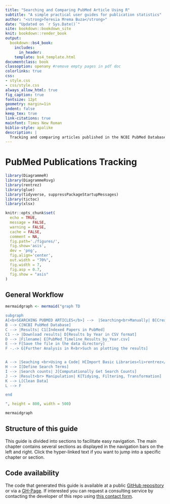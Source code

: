 ```yaml
---
title: "Searching and Comparing PubMed Article Using R"
subtitle: "A simple practical user guides for publication statistics"
author: "<strong>Teresia Mrema Buza</strong>"
date: "Updated on `r Sys.Date()`"
site: bookdown::bookdown_site
knit: bookdown::render_book
output:
  bookdown::bs4_book:
    includes:
      in_header:
    template: bs4_template.html
documentclass: book
classoption: openany #remove empty pages in pdf doc
colorlinks: true
css:
- style.css
- css/style.css
always_allow_html: true
fig_caption: true
fontsize: 12pt
geometry: margin=1in
indent: false
keep_tex: true
link-citations: true
mainfont: Times New Roman
biblio-style: apalike
description: |
  Tracking and comparing articles published in the NCBI PubMed Database.
---
```


# PubMed Publications Tracking {#pubmed-search}

```r
library(DiagrammeR)
library(DiagrammeRsvg)
library(rentrez)
library(glue)
library(tidyverse, suppressPackageStartupMessages)
library(tictoc)
library(xlsx)

knitr::opts_chunk$set(
  echo = TRUE,
  message = FALSE,
  warning = FALSE,
  cache = FALSE,
  comment = NA,
  fig.path='./figures/',
  fig.show='asis',
  dev = 'png',
  fig.align='center',
  out.width = "70%",
  fig.width = 7,
  fig.asp = 0.7,
  fig.show = "asis"
)
```

## General Workflow
```r
mermaidgraph <- mermaid("graph TD

subgraph  
A[<b>SEARCHING PUBMED ARTICLES</b>] -->  |Searching<br>Manually| B[Create Search Terms]
B --> C[NCBI PubMed Database] 
C --> |Results| C1[Indexed Papers in PubMed]
C1 --> |Download results| D[Results by Year in CSV format]
D --> |Filename| E[PubMed_Timeline_Results_by_Year.csv]
E --> F[Save the file in the data directory]
F -.-> G[Further Analysis in R<br>Such as plotting the results]


A --> |Seaching <br>Using a Code| H[Import Basic Libraries<li>rentrez</li><li>glue</li><li>tidyverse</li>]
H --> I[Define Search Terms]
I --> |Search counts| J[Computationally Get Search Counts]
J --> |Result<br> Manipulation| K[Tidying, Filtering, Transformation]
K --> L[Clean Data]
L --> F

end

", height = 800, width = 500)

mermaidgraph

```

## Structure of this guide {-}
This guide is divided into sections to facilitate easy navigation. The main chapter contains several sections as displayed in the navigation bars on the left and right. Click the hyper-linked text if you want to jump into a specific chapter or section.

## Code availability {-}
The code that generated this guide is available at a public [GitHub repository](https://github.com/tmbuza/pubmed-article-stats) or via a [GH-Page](https://tmbuza.github.io/pubmed-article-stats/). If interested you can request a consulting service by contacting the developer of this repo using <a href="https://complexdatainsights.com/contact-us">this contact form</a>.





